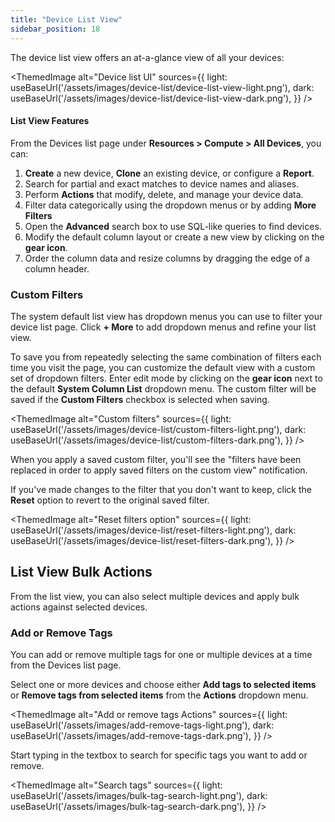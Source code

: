 ```yaml
---
title: "Device List View"
sidebar_position: 18
---
```



The device list view offers an at-a-glance view of all your devices:

<ThemedImage
  alt="Device list UI"
  sources={{
    light: useBaseUrl('/assets/images/device-list/device-list-view-light.png'),
    dark: useBaseUrl('/assets/images/device-list/device-list-view-dark.png'),
  }}
/>

#### List View Features

From the Devices list page under **Resources > Compute > All Devices**, you can:

1. **Create** a new device, **Clone** an existing device, or configure a **Report**.
2. Search for partial and exact matches to device names and aliases.
3. Perform **Actions** that modify, delete, and manage your device data.
4. Filter data categorically using the dropdown menus or by adding **More Filters**
5. Open the **Advanced** search box to use SQL-like queries to find devices.
6. Modify the default column layout or create a new view by clicking on the **gear icon**.
7. Order the column data and resize columns by dragging the edge of a column header.

### Custom Filters

The system default list view has dropdown menus you can use to filter your device list page. Click **+ More** to add dropdown menus and refine your list view. 

To save you from repeatedly selecting the same combination of filters each time you visit the page, you can customize the default view with a custom set of dropdown filters. Enter edit mode by clicking on the **gear icon** next to the default **System Column List** dropdown menu. The custom filter will be saved if the **Custom Filters** checkbox is selected when saving.

<ThemedImage
  alt="Custom filters"
  sources={{
    light: useBaseUrl('/assets/images/device-list/custom-filters-light.png'),
    dark: useBaseUrl('/assets/images/device-list/custom-filters-dark.png'),
  }}
/>

When you apply a saved custom filter, you'll see the "filters have been replaced in order to apply saved filters on the custom view" notification.

If you've made changes to the filter that you don't want to keep, click the **Reset** option to revert to the original saved filter.

<ThemedImage
  alt="Reset filters option"
  sources={{
    light: useBaseUrl('/assets/images/device-list/reset-filters-light.png'),
    dark: useBaseUrl('/assets/images/device-list/reset-filters-dark.png'),
  }}
/>

## List View Bulk Actions

From the list view, you can also select multiple devices and apply bulk actions against selected devices. 

### Add or Remove Tags

You can add or remove multiple tags for one or multiple devices at a time from the Devices list page.

Select one or more devices and choose either **Add tags to selected items** or **Remove tags from selected items** from the **Actions** dropdown menu. 

<ThemedImage
  alt="Add or remove tags Actions"
  sources={{
    light: useBaseUrl('/assets/images/add-remove-tags-light.png'),
    dark: useBaseUrl('/assets/images/add-remove-tags-dark.png'),
  }}
/>

Start typing in the textbox to search for specific tags you want to add or remove.

<ThemedImage
  alt="Search tags"
  sources={{
    light: useBaseUrl('/assets/images/bulk-tag-search-light.png'),
    dark: useBaseUrl('/assets/images/bulk-tag-search-dark.png'),
  }}
/>

